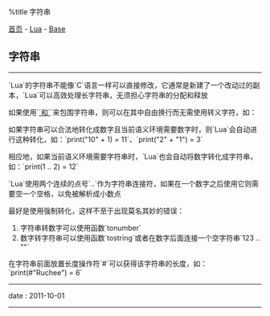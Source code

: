 %title 字符串

[[../../../index|首页]] - [[../index|Lua]] - [[index|Base]]
==字符串==
----
`Lua`的字符串不能像`C`语言一样可以直接修改，它通常是新建了一个改动过的副本，`Lua`可以高效处理长字符串，无须担心字符串的分配和释放

如果使用`[[`和`]]`来包围字符串，则可以在其中自由换行而无需使用转义字符，如：
{{{Lua
print [[
Contenttype:text/html

<html>
<head><title> hello world </title></head>
<body>
    Hello, this is your first Lua CGI page!
</body>
</html>
]]
}}}

如果字符串可以合法地转化成数字且当前语义环境需要数字时，则`Lua`会自动进行这种转化，如：`print("10" + 1) = 11`、`print("2" + "1") = 3`

相应地，如果当前语义环境需要字符串时，`Lua`也会自动将数字转化成字符串，如：`print(1 .. 2) = 12`

`Lua`使用两个连续的点号`..`作为字符串连接符，如果在一个数字之后使用它则需要空一个空格，以免被解析成小数点

最好是使用强制转化，这样不至于出现莫名其妙的错误：
# 字符串转数字可以使用函数`tonumber`<br>
# 数字转字符串可以使用函数`tostring`或者在数字后面连接一个空字符串`123 .. ""`

在字符串前面放置长度操作符`#`可以获得该字符串的长度，如：`print(#"Ruchee") = 6`
----
<red>date</red> : 2011-10-01
----
